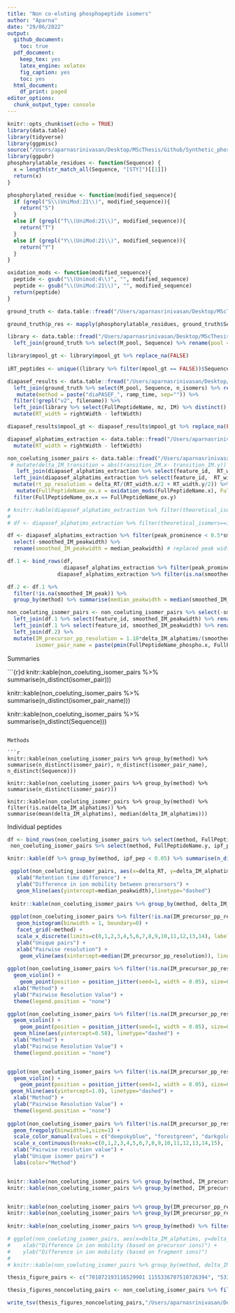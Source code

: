 ```yaml
---
title: "Non co-eluting phosphopeptide isomers"
author: "Aparna"
date: "29/06/2022"
output:
  github_document:
    toc: true
  pdf_document: 
    keep_tex: yes
    latex_engine: xelatex
    fig_caption: yes
    toc: yes
  html_document:
    df_print: paged
editor_options: 
  chunk_output_type: console
---
```


```r
knitr::opts_chunk$set(echo = TRUE)
library(data.table)
library(tidyverse)
library(ggpmisc)
source("/Users/aparnasrinivasan/Desktop/MScThesis/Github/Synthetic_phosphopeptide_isomers_TimsTOF/Analysis/utils.R")
library(ggpubr)
phosphorylatable_residues <- function(Sequence) {
  x = length(str_match_all(Sequence, "[STY]")[[1]])
  return(x)
}

phosphorylated_residue <- function(modified_sequence){
  if (grepl("S\\(UniMod:21\\)", modified_sequence)){
    return("S")
  }
  else if (grepl("T\\(UniMod:21\\)", modified_sequence)){
    return("T")
  }
  else if (grepl("Y\\(UniMod:21\\)", modified_sequence)){
    return("Y")
  }
}

oxidation_mods <- function(modified_sequence){
  peptide <- gsub("\\(Unimod:4\\)", "", modified_sequence)
  peptide <- gsub("\\(UniMod:21\\)", "", modified_sequence)
  return(peptide)
}
```

```r
ground_truth <- data.table::fread("/Users/aparnasrinivasan/Desktop/MScThesis/Srinivasan_MS_Thesis/Data/ground_truth_table.tsv")

ground_truth$p_res <- mapply(phosphorylatable_residues, ground_truth$Sequence)

library <- data.table::fread("/Users/aparnasrinivasan/Desktop/MScThesis/Srinivasan_MS_Thesis/Data/Data_Analysis_Results/Upool_spectral_library_generation/upool_library_formatted.tsv") %>% rename(RT = iRT) %>% select(-pool,-Protein) %>% mutate(method= "Spectral library") %>% 
  left_join(ground_truth %>% select(M_pool, Sequence) %>% rename(pool = M_pool) %>% mutate(mpool_gt = TRUE) %>% distinct(), by=c("Sequence")) 

library$mpool_gt <- library$mpool_gt %>% replace_na(FALSE)
  
iRT_peptides <- unique((library %>% filter(mpool_gt == FALSE))$Sequence)

diapasef_results <- data.table::fread("/Users/aparnasrinivasan/Desktop/MScThesis/Srinivasan_MS_Thesis/Data/Data_Analysis_Results/OpenSwathWorkflow_3_results/diaPASEF_Results/diapasef_results_3_1.tsv") %>% 
  left_join(ground_truth %>% select(M_pool, Sequence, n_isomers) %>% rename(pool = M_pool, theoretical_isomers = n_isomers) %>% mutate(mpool_gt = TRUE) %>% distinct(), by=c("pool", "Sequence")) %>%
   mutate(method = paste("diaPASEF_", ramp_time, sep="")) %>% 
  filter(!grepl("v2", filename)) %>% 
  left_join(library %>% select(FullPeptideName, mz, IM) %>% distinct() %>% rename(library_IM = IM), by=c("FullPeptideName", "mz")) %>% 
  mutate(RT_width = rightWidth - leftWidth)

diapasef_results$mpool_gt <- diapasef_results$mpool_gt %>% replace_na(FALSE)

diapasef_alphatims_extraction <- data.table::fread("/Users/aparnasrinivasan/Desktop/MScThesis/Srinivasan_MS_Thesis/Data/Data_Analysis_Results/OpenSwathWorkflow_3_results/Alphatims_Raw_IM_Extraction/alphatims_IM_extraction_filtered_diapasef_3_1.tsv")  %>% left_join(ground_truth %>% select(Sequence, n_isomers) %>% rename(theoretical_isomers = n_isomers)  %>% distinct(), by=c( "Sequence")) %>% mutate(method = paste("diaPASEF_", ramp_time, sep="")) %>% filter(grepl("UniMod:21", FullPeptideName)) %>% 
  mutate(RT_width = rightWidth - leftWidth)

non_coeluting_isomer_pairs <- data.table::fread("/Users/aparnasrinivasan/Desktop/MScThesis/Srinivasan_MS_Thesis/Data/Data_Analysis_Results/OpenSwathWorkflow_3_results/Isomers_Analysis/non_coeluting_sitelocalised_isomer_pairs.tsv")%>% 
 # mutate(delta_IM_transition = abs(transition_IM.x- transition_IM.y)) %>%
   left_join(diapasef_alphatims_extraction %>% select(feature_id,  RT_width) %>% rename(feature_id.x = feature_id, RT_width.x=RT_width)) %>% 
  left_join(diapasef_alphatims_extraction %>% select(feature_id,  RT_width) %>% rename(feature_id.y = feature_id, RT_width.y=RT_width)) %>% 
  mutate(rt_pp_resolution = delta_RT/(RT_width.x/2 + RT_width.y/2)) %>%
   mutate(FullPeptideName_ox.x = oxidation_mods(FullPeptideName.x), FullPeptideName_ox.y = oxidation_mods(FullPeptideName.y)) %>% 
  filter(FullPeptideName_ox.x == FullPeptideName_ox.y)

```


```r
# knitr::kable(diapasef_alphatims_extraction %>% filter(theoretical_isomers==1) %>% filter(ipf_pep < 0.05) %>% filter(!is.na(smoothed_IM_peakwidth)) %>% group_by(method) %>% summarise(median(smoothed_IM_peakwidth)))
# 
# df <- diapasef_alphatims_extraction %>% filter(theoretical_isomers==1) %>% filter(ipf_pep < 0.05) %>% filter(!is.na(smoothed_IM_peakwidth)) %>% group_by(method) %>% summarise(median_peakwidth = median(smoothed_IM_peakwidth))

df <- diapasef_alphatims_extraction %>% filter(peak_prominence < 0.5*smoothed_peak_intensity) %>% left_join(diapasef_alphatims_extraction %>% filter(peak_prominence >= 0.5*smoothed_peak_intensity) %>% filter(ipf_pep < 0.05) %>% filter(!is.na(smoothed_IM_peakwidth)) %>% group_by(method) %>% summarise(median_peakwidth = median(smoothed_IM_peakwidth))) %>% 
  select(-smoothed_IM_peakwidth) %>% 
  rename(smoothed_IM_peakwidth = median_peakwidth) # replaced peak width values 

df.1 <- bind_rows(df, 
                  diapasef_alphatims_extraction %>% filter(peak_prominence >= 0.5*smoothed_peak_intensity), 
                diapasef_alphatims_extraction %>% filter(is.na(smoothed_IM_peak)))    # combine all possible sets (i.e. replaced, non replaced, and 0 peaks)

df.2 <- df.1 %>% 
  filter(!is.na(smoothed_IM_peak)) %>% 
  group_by(method) %>% summarise(median_peakwidth = median(smoothed_IM_peakwidth))  # get median peak width 

non_coeluting_isomer_pairs <- non_coeluting_isomer_pairs %>% select(-smoothed_IM_peakwidth.x, -smoothed_IM_peakwidth.y) %>% 
  left_join(df.1 %>% select(feature_id, smoothed_IM_peakwidth) %>% rename(feature_id.x = feature_id, smoothed_IM_peakwidth.x = smoothed_IM_peakwidth)) %>% 
  left_join(df.1 %>% select(feature_id, smoothed_IM_peakwidth) %>% rename(feature_id.y = feature_id, smoothed_IM_peakwidth.y = smoothed_IM_peakwidth)) %>% 
  left_join(df.2) %>% 
  mutate(IM_precursor_pp_resolution = 1.18*delta_IM_alphatims/(smoothed_IM_peakwidth.x + smoothed_IM_peakwidth.y), 
         isomer_pair_name = paste(pmin(FullPeptideName_phospho.x, FullPeptideName_phospho.y), pmax(FullPeptideName_phospho.x, FullPeptideName_phospho.y))) 


```

 Summaries 

```{r}d
knitr::kable(non_coeluting_isomer_pairs  %>% summarise(n_distinct(isomer_pair)))

knitr::kable(non_coeluting_isomer_pairs %>% summarise(n_distinct(isomer_pair_name)))

knitr::kable(non_coeluting_isomer_pairs %>% summarise(n_distinct(Sequence)))

```

Methods

```r
knitr::kable(non_coeluting_isomer_pairs %>% group_by(method) %>% summarise(n_distinct(isomer_pair), n_distinct(isomer_pair_name), n_distinct(Sequence)))

knitr::kable(non_coeluting_isomer_pairs %>% group_by(method) %>% summarise(n_distinct(isomer_pair)))

knitr::kable(non_coeluting_isomer_pairs %>% group_by(method) %>% filter(!is.na(delta_IM_alphatims)) %>% summarise(mean(delta_IM_alphatims), median(delta_IM_alphatims)))
```

Individual peptides

```r
df <- bind_rows(non_coeluting_isomer_pairs %>% select(method, FullPeptideName.x, ipf_pep.x) %>% rename(FullPeptideName = FullPeptideName.x, ipf_pep = ipf_pep.x),
 non_coeluting_isomer_pairs %>% select(method, FullPeptideName.y, ipf_pep.y) %>% rename(FullPeptideName = FullPeptideName.y, ipf_pep = ipf_pep.y)) %>% unique()

knitr::kable(df %>% group_by(method, ipf_pep < 0.05) %>% summarise(n_distinct(FullPeptideName)))
```

```r
 ggplot(non_coeluting_isomer_pairs, aes(x=delta_RT, y=delta_IM_alphatims)) + geom_point(size=0.5) + facet_grid(~method) +
   xlab("Retention time difference") +
   ylab("Difference in ion mobility between precursors") +
   geom_hline(aes(yintercept=median_peakwidth),linetype="dashed") 
 
 knitr::kable(non_coeluting_isomer_pairs %>% group_by(method, delta_IM_alphatims < median_peakwidth) %>% summarise(n_distinct(isomer_pair)))
 
 ggplot(non_coeluting_isomer_pairs %>% filter(!is.na(IM_precursor_pp_resolution)), aes(x=IM_precursor_pp_resolution)) + 
   geom_histogram(binwidth = 1, boundary=0) + 
   facet_grid(~method) +
   scale_x_discrete(limits=c(0,1,2,3,4,5,6,7,8,9,10,11,12,13,14), labels = c("0","1","2","3","4"," 5","6", "7", "8", "9", "10","11","12", "13","14")) +
   ylab("Unique pairs") + 
   xlab("Pairwise resolution") +
    geom_vline(aes(xintercept=median(IM_precursor_pp_resolution)), linetype="dashed") 
 
ggplot(non_coeluting_isomer_pairs %>% filter(!is.na(IM_precursor_pp_resolution)), aes(y=IM_precursor_pp_resolution, x=method, fill=method)) + 
  geom_violin() + 
    geom_point(position = position_jitter(seed=1, width = 0.05), size=0.5) + 
  xlab("Method") + 
  ylab("Pairwise Resolution Value") + 
  theme(legend.position = "none")

ggplot(non_coeluting_isomer_pairs %>% filter(!is.na(IM_precursor_pp_resolution)), aes(y=IM_precursor_pp_resolution, x=method, fill=method)) + 
  geom_violin() + 
    geom_point(position = position_jitter(seed=1, width = 0.05), size=0.5) + 
  geom_hline(aes(yintercept=0.58), linetype="dashed") + 
  xlab("Method") + 
  ylab("Pairwise Resolution Value") + 
  theme(legend.position = "none")


ggplot(non_coeluting_isomer_pairs %>% filter(!is.na(IM_precursor_pp_resolution)), aes(y=IM_precursor_pp_resolution, x=method, fill=method)) + 
  geom_violin() + 
    geom_point(position = position_jitter(seed=1, width = 0.05), size=0.5) + 
 geom_hline(aes(yintercept=1.0), linetype="dashed") + 
  xlab("Method") + 
  ylab("Pairwise Resolution Value") + 
  theme(legend.position = "none") 
 
ggplot(non_coeluting_isomer_pairs %>% filter(!is.na(IM_precursor_pp_resolution)), aes(x=IM_precursor_pp_resolution, color=method)) + 
  geom_freqpoly(binwidth=1,size=1) + 
  scale_color_manual(values = c("deepskyblue", "forestgreen", "darkgoldenrod1")) + 
  scale_x_continuous(breaks=c(0,1,2,3,4,5,6,7,8,9,10,11,12,13,14,15), labels = c("0","1","2","3","4"," 5", "6","7","8", "9", "10", "11","12","13","14","15")) +
  xlab("Pairwise resolution value") + 
  ylab("Unique isomer pairs") + 
  labs(color="Method") 


knitr::kable(non_coeluting_isomer_pairs %>% group_by(method, IM_precursor_pp_resolution <1) %>% summarise(n_distinct(isomer_pair)))
knitr::kable(non_coeluting_isomer_pairs %>% group_by(method, IM_precursor_pp_resolution <0.588) %>% summarise(n_distinct(isomer_pair)))


knitr::kable(non_coeluting_isomer_pairs %>% group_by(IM_precursor_pp_resolution <1) %>% summarise(n_distinct(isomer_pair)))
knitr::kable(non_coeluting_isomer_pairs %>% group_by(IM_precursor_pp_resolution <0.588) %>% summarise(n_distinct(isomer_pair)))
 
knitr::kable(non_coeluting_isomer_pairs %>% group_by(method) %>% filter(! is.na(IM_precursor_pp_resolution)) %>% summarise(median(IM_precursor_pp_resolution)))

# ggplot(non_coeluting_isomer_pairs, aes(x=delta_IM_alphatims, y=delta_IM_transition)) + geom_point(size=0.5) + facet_grid(~method) + geom_abline(slope = 1, intercept = 0) + 
#    xlab("Difference in ion mobility (based on precursor ions)") +
#    ylab("Difference in ion mobility (based on fragment ions)") 
#  
# knitr::kable(non_coeluting_isomer_pairs %>% group_by(method, delta_IM_alphatims > delta_IM_transition) %>% summarise(n_distinct(isomer_pair)))


```

```r
thesis_figure_pairs <- c("701072193116529901 1155336707510726394", "5330970702811546805 8325215794575201712", "1157414411016024977 3590371723606560506")

thesis_figures_noncoeluting_pairs <- non_coeluting_isomer_pairs %>% filter(isomer_pair %in% thesis_figure_pairs)

write_tsv(thesis_figures_noncoeluting_pairs,"/Users/aparnasrinivasan/Desktop/MScThesis/Srinivasan_MS_Thesis/Data/Data_Analysis_Results/OpenSwathWorkflow_3_results/Thesis_Figures/thesis_figures_sitelocalised_non_coeuluting_isomer_pairs.tsv")

```
